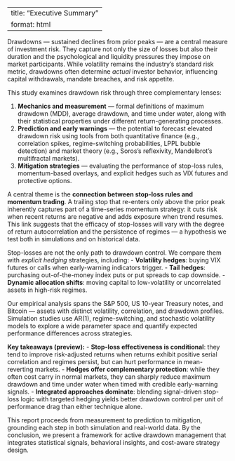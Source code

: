 
---
title: "Executive Summary"
format: html
---

Drawdowns — sustained declines from prior peaks — are a central measure of investment risk. They capture not only the size of losses but also their duration and the psychological and liquidity pressures they impose on market participants. While volatility remains the industry’s standard risk metric, drawdowns often determine *actual* investor behavior, influencing capital withdrawals, mandate breaches, and risk appetite.

This study examines drawdown risk through three complementary lenses:

1. **Mechanics and measurement** — formal definitions of maximum drawdown (MDD), average drawdown, and time under water, along with their statistical properties under different return-generating processes.
2. **Prediction and early warnings** — the potential to forecast elevated drawdown risk using tools from both quantitative finance (e.g., correlation spikes, regime-switching probabilities, LPPL bubble detection) and market theory (e.g., Soros’s reflexivity, Mandelbrot’s multifractal markets).
3. **Mitigation strategies** — evaluating the performance of stop-loss rules, momentum-based overlays, and explicit hedges such as VIX futures and protective options.

A central theme is the **connection between stop-loss rules and momentum trading**. A trailing stop that re-enters only above the prior peak inherently captures part of a time-series momentum strategy: it cuts risk when recent returns are negative and adds exposure when trend resumes. This link suggests that the efficacy of stop-losses will vary with the degree of return autocorrelation and the persistence of regimes — a hypothesis we test both in simulations and on historical data.

Stop-losses are not the only path to drawdown control. We compare them with *explicit hedging* strategies, including:
- **Volatility hedges**: buying VIX futures or calls when early-warning indicators trigger.
- **Tail hedges**: purchasing out-of-the-money index puts or put spreads to cap downside.
- **Dynamic allocation shifts**: moving capital to low-volatility or uncorrelated assets in high-risk regimes.

Our empirical analysis spans the S&P 500, US 10-year Treasury notes, and Bitcoin — assets with distinct volatility, correlation, and drawdown profiles. Simulation studies use AR(1), regime-switching, and stochastic volatility models to explore a wide parameter space and quantify expected performance differences across strategies.

**Key takeaways (preview):**
- **Stop-loss effectiveness is conditional**: they tend to improve risk-adjusted returns when returns exhibit positive serial correlation and regimes persist, but can hurt performance in mean-reverting markets.
- **Hedges offer complementary protection**: while they often cost carry in normal markets, they can sharply reduce maximum drawdown and time under water when timed with credible early-warning signals.
- **Integrated approaches dominate**: blending signal-driven stop-loss logic with targeted hedging yields better drawdown control per unit of performance drag than either technique alone.

This report proceeds from measurement to prediction to mitigation, grounding each step in both simulation and real-world data. By the conclusion, we present a framework for active drawdown management that integrates statistical signals, behavioral insights, and cost-aware strategy design.
